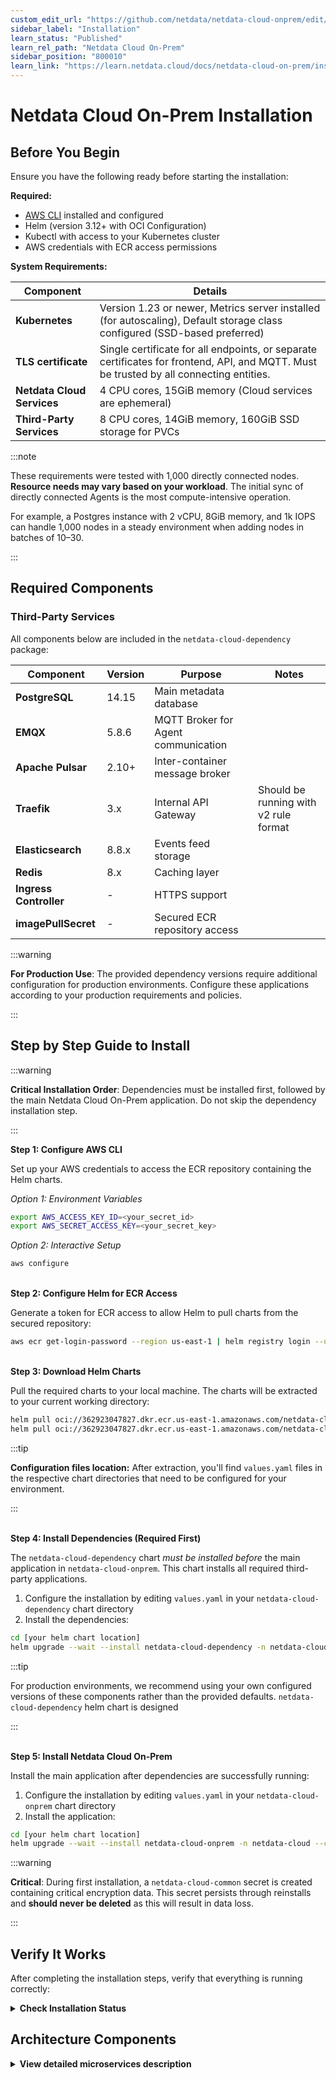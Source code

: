 ```yaml
---
custom_edit_url: "https://github.com/netdata/netdata-cloud-onprem/edit/master/docs/learn.netdata.cloud/installation.md"
sidebar_label: "Installation"
learn_status: "Published"
learn_rel_path: "Netdata Cloud On-Prem"
sidebar_position: "800010"
learn_link: "https://learn.netdata.cloud/docs/netdata-cloud-on-prem/installation"
---
```


# Netdata Cloud On-Prem Installation

## Before You Begin

Ensure you have the following ready before starting the installation:

**Required:**

- [AWS CLI](https://docs.aws.amazon.com/cli/latest/userguide/getting-started-install.html) installed and configured
- Helm (version 3.12+ with OCI Configuration)
- Kubectl with access to your Kubernetes cluster
- AWS credentials with ECR access permissions

**System Requirements:**

| Component                  | Details                                                                                                                                 |
| -------------------------- | --------------------------------------------------------------------------------------------------------------------------------------- |
| **Kubernetes**             | Version 1.23 or newer, Metrics server installed (for autoscaling), Default storage class configured (SSD-based preferred)               |
| **TLS certificate**        | Single certificate for all endpoints, or separate certificates for frontend, API, and MQTT. Must be trusted by all connecting entities. |
| **Netdata Cloud Services** | 4 CPU cores, 15GiB memory (Cloud services are ephemeral)                                                                                |
| **Third-Party Services**   | 8 CPU cores, 14GiB memory, 160GiB SSD storage for PVCs                                                                                  |

:::note

These requirements were tested with 1,000 directly connected nodes. **Resource needs may vary based on your workload**. The initial sync of directly connected Agents is the most compute-intensive operation.

For example, a Postgres instance with 2 vCPU, 8GiB memory, and 1k IOPS can handle 1,000 nodes in a steady environment when adding nodes in batches of 10–30.

:::

## Required Components

### Third-Party Services

All components below are included in the `netdata-cloud-dependency` package:

| Component              | Version | Purpose                             | Notes                                 |
| ---------------------- | ------- | ----------------------------------- | ------------------------------------- |
| **PostgreSQL**         | 14.15   | Main metadata database              |                                       |
| **EMQX**               | 5.8.6   | MQTT Broker for Agent communication |                                       |
| **Apache Pulsar**      | 2.10+   | Inter-container message broker      |                                       |
| **Traefik**            | 3.x     | Internal API Gateway                | Should be running with v2 rule format |
| **Elasticsearch**      | 8.8.x   | Events feed storage                 |                                       |
| **Redis**              | 8.x     | Caching layer                       |                                       |
| **Ingress Controller** | -       | HTTPS support                       |                                       |
| **imagePullSecret**    | -       | Secured ECR repository access       |                                       |

:::warning

**For Production Use**: The provided dependency versions require additional configuration for production environments. Configure these applications according to your production requirements and policies.

:::

## Step by Step Guide to Install

:::warning

**Critical Installation Order**: Dependencies must be installed first, followed by the main Netdata Cloud On-Prem application. Do not skip the dependency installation step.

:::

<strong>Step 1: Configure AWS CLI</strong><br/>

Set up your AWS credentials to access the ECR repository containing the Helm charts.<br/>

_Option 1: Environment Variables_<br/>

```bash
export AWS_ACCESS_KEY_ID=<your_secret_id>
export AWS_SECRET_ACCESS_KEY=<your_secret_key>
```

_Option 2: Interactive Setup_<br/>

```bash
aws configure
```

<br/><strong>Step 2: Configure Helm for ECR Access</strong><br/>

Generate a token for ECR access to allow Helm to pull charts from the secured repository:<br/>

```bash
aws ecr get-login-password --region us-east-1 | helm registry login --username AWS --password-stdin 362923047827.dkr.ecr.us-east-1.amazonaws.com
```

<br/><strong>Step 3: Download Helm Charts</strong><br/>

Pull the required charts to your local machine. The charts will be extracted to your current working directory:<br/>

```bash
helm pull oci://362923047827.dkr.ecr.us-east-1.amazonaws.com/netdata-cloud-dependency --untar  # Optional
helm pull oci://362923047827.dkr.ecr.us-east-1.amazonaws.com/netdata-cloud-onprem --untar
```

:::tip

<strong>Configuration files location:</strong> After extraction, you'll find `values.yaml` files in the respective chart directories that need to be configured for your environment.

:::

<br/><strong>Step 4: Install Dependencies (Required First)</strong><br/>

The `netdata-cloud-dependency` chart _must be installed before_ the main application in `netdata-cloud-onprem`. This chart installs all required third-party applications.<br/>

1. Configure the installation by editing `values.yaml` in your `netdata-cloud-dependency` chart directory<br/>
2. Install the dependencies:<br/>

```bash
cd [your helm chart location]
helm upgrade --wait --install netdata-cloud-dependency -n netdata-cloud --create-namespace -f values.yaml .
```

:::tip

For production environments, we recommend using your own configured versions of these components rather than the provided defaults. `netdata-cloud-dependency` helm chart is designed

:::

<br/><strong>Step 5: Install Netdata Cloud On-Prem</strong><br/>

Install the main application after dependencies are successfully running:<br/>

1. Configure the installation by editing `values.yaml` in your `netdata-cloud-onprem` chart directory<br/>
2. Install the application:<br/>

```bash
cd [your helm chart location]
helm upgrade --wait --install netdata-cloud-onprem -n netdata-cloud --create-namespace -f values.yaml .
```

:::warning

**Critical**: During first installation, a `netdata-cloud-common` secret is created containing critical encryption data. This secret persists through reinstalls and **should never be deleted** as this will result in data loss.

:::

## Verify It Works

After completing the installation steps, verify that everything is running correctly:

<details>
<summary><strong>Check Installation Status</strong></summary><br/>

<strong>Verify Helm installations:</strong><br/>

```bash
helm list -n netdata-cloud
```

<strong>Check pod status:</strong><br/>

```bash
kubectl get pods -n netdata-cloud
```

<strong>Check services:</strong><br/>

```bash
kubectl get svc -n netdata-cloud
```

<strong>All pods should be in Running status</strong> and services should have appropriate endpoints configured.

</details>

## Architecture Components

<details>
<summary><strong>View detailed microservices description</strong></summary><br/>

| Microservice                               | Description                                                                                                                                                                                                                                                                                                                                                                                                |
| ------------------------------------------ | ---------------------------------------------------------------------------------------------------------------------------------------------------------------------------------------------------------------------------------------------------------------------------------------------------------------------------------------------------------------------------------------------------------- |
| **cloud-accounts-service**                 | Handles **user registration** & **authentication**                                                                                                                                                                                                                                                                                                                                                         |
| **cloud-agent-data-ctrl-service**          | **Forwards requests** from the OCP to the relevant Agents. The requests include fetching **Chart metadata**, **Chart data** and **Function data** from the Agents.                                                                                                                                                                                                                                         |
| **cloud-agent-mqtt-input-service**         | **Forwards MQTT messages** emitted by the Agent to the internal **Pulsar broker**. They are related to the Agent entities and include **Agent connection state updates**.                                                                                                                                                                                                                                  |
| **cloud-agent-mqtt-output-service**        | **Forwards Pulsar messages** emitted on the OCP to the **MQTT broker**. They are related to the Agent entities. From there, the messages reach the relevant Agent.                                                                                                                                                                                                                                         |
| **cloud-alarm-config-mqtt-input-service**  | **Forwards MQTT messages** emitted by the Agent to the internal **Pulsar broker**. They related to the **alarm-config entities** like data for the alarm configuration as seen by the Agent.                                                                                                                                                                                                               |
| **cloud-alarm-log-mqtt-input-service**     | **Forwards MQTT messages** emitted by the Agent to the internal **Pulsar broker**. They are related to the **alarm-log entities** containing data about the alarm transitions that occurred in an Agent.                                                                                                                                                                                                   |
| **cloud-alarm-mqtt-output-service**        | **Forwards Pulsar messages** emitted in the Cloud to the **MQTT broker**. They are related to the **alarm entities** and from there, the messages reach the relevant Agent.                                                                                                                                                                                                                                |
| **cloud-alarm-processor-service**          | **Persists latest Alert status** received from the Agent in the OCP. **Aggregates Alert statuses** from relevant node instances. **Exposes API endpoints** to fetch Alert data for visualization on the Cloud. **Determines if notifications need to be sent** when Alert statuses change and emits relevant messages to Pulsar. **Exposes API endpoints** to store and return notification-silencing data |
| **cloud-alarm-streaming-service**          | Responsible for **starting the Alert stream** between the Agent and the OCP. **Ensures messages are processed in correct order**, and starts a **reconciliation process** between the Cloud and the Agent if out-of-order processing occurs                                                                                                                                                                |
| **cloud-charts-mqtt-input-service**        | **Forwards MQTT messages** emitted by the Agent related to the **chart entities** to the internal **Pulsar broker**. These include the **chart metadata** that is used to display relevant charts on the Cloud.                                                                                                                                                                                            |
| **cloud-charts-mqtt-output-service**       | **Forwards Pulsar messages** emitted in the Cloud related to the **charts entities** to the **MQTT broker**. From there, the messages reach the relevant Agent.                                                                                                                                                                                                                                            |
| **cloud-charts-service**                   | **Exposes API endpoints** to fetch the **chart metadata**. **Forwards data requests** via the `cloud-agent-data-ctrl-service` to the relevant Agents to fetch **chart data points**. **Exposes API endpoints** to call various other endpoints on the Agent, for instance, **functions**                                                                                                                   |
| **cloud-custom-dashboard-service**         | **Exposes API endpoints** to fetch and store **custom dashboard data**                                                                                                                                                                                                                                                                                                                                     |
| **cloud-environment-service**              | Serves as the **first contact point** between the Agent and the OCP. **Returns authentication and MQTT endpoints** to connecting Agents                                                                                                                                                                                                                                                                    |
| **cloud-feed-service**                     | **Processes incoming feed events** and stores them in **Elasticsearch**. **Exposes API endpoints** to fetch **feed events** from Elasticsearch                                                                                                                                                                                                                                                             |
| **cloud-frontend**                         | Contains the **OCP website**. **Serves static content**.                                                                                                                                                                                                                                                                                                                                                   |
| **cloud-iam-user-service**                 | Acts as a **middleware for authentication** on most of the API endpoints. **Validates incoming token headers**, injects the relevant ones, and **forwards the requests**                                                                                                                                                                                                                                   |
| **cloud-metrics-exporter**                 | **Exports various metrics** from an OCP installation. Uses the **Prometheus metric exposition format**                                                                                                                                                                                                                                                                                                     |
| **cloud-netdata-assistant**                | **Exposes API endpoints** to fetch a **human-friendly explanation** of various Netdata configuration options, namely the **Alerts**.                                                                                                                                                                                                                                                                       |
| **cloud-node-mqtt-input-service**          | **Forwards MQTT messages** emitted by the Agent related to the **node entities** to the internal **Pulsar broker**. These include the **node metadata** as well as their **connectivity state**, either direct or via Parents                                                                                                                                                                              |
| **cloud-node-mqtt-output-service**         | **Forwards Pulsar messages** emitted in the OCP related to the **charts entities** to the **MQTT broker**. From there, the messages reach the relevant Agent                                                                                                                                                                                                                                               |
| **cloud-notifications-dispatcher-service** | **Exposes API endpoints** to handle **integrations**. **Handles incoming notification messages** and uses the relevant channels(**email, slack**...) to **notify relevant users**                                                                                                                                                                                                                          |
| **cloud-spaceroom-service**                | **Exposes API endpoints** to fetch and store relations between **Agents, nodes, spaces, users, and rooms**. Acts as a **provider of authorization** for other Cloud endpoints. **Exposes API endpoints** to **authenticate Agents** connecting to the Cloud                                                                                                                                                |

</details>
